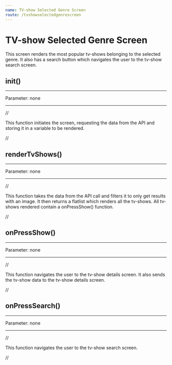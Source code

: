 ```yaml
---
name: TV-show Selected Genre Screen
route: /tvshowselectedgenrescreen
---
```


# TV-show Selected Genre Screen

This screen renders the most popular tv-shows belonging to the selected genre. It also has a search button which navigates the user to the tv-show search screen.

## init()

---

Parameter: none

---

//

This function initiates the screen, requesting the data from the API and storing it in a variable to be rendered.

//

## renderTvShows()

---

Parameter: none

---

//

This function takes the data from the API call and filters it to only get results with an image. It then returns a flatlist which renders all the tv-shows. All tv-shows rendered contain a onPressShow() function.

//

## onPressShow()

---

Parameter: none

---

//

This function navigates the user to the tv-show details screen. It also sends the tv-show data to the tv-show details screen.

//

## onPressSearch()

---

Parameter: none

---

//

This function navigates the user to the tv-show search screen.

//
